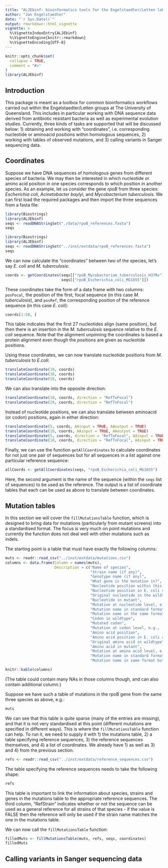 ```yaml
---
title: "ALJEbinf: bioinformatics tools for the Engelstaedter/Letten lab"
author: "Jan Engelstaedter"
date: "`r Sys.Date()`"
output: rmarkdown::html_vignette
vignette: >
  %\VignetteIndexEntry{ALJEbinf}
  %\VignetteEngine{knitr::rmarkdown}
  %\VignetteEncoding{UTF-8}
---
```


```r
knitr::opts_chunk$set(
  collapse = TRUE,
  comment = "#>"
)
library(ALJEbinf)
```

## Introduction

This package is meant as a toolbox for common bioinformatics workflows carried out within the Engelstaedter/Letten groups at The University of Queensland. This includes in particular working with DNA sequence data derived from antibiotic resistant bacteria as well as experimental evolution studies. Currently, three kinds of tasks are supported that will be discussed below: 1) obtaining and working with "coordinates", i.e. corresponding nucleotide or aminoacid positions within homologous sequences, 2) working with tables of observed mutations, and 3) calling variants in Sanger sequencing data.

## Coordinates

Suppose we have DNA sequences of homologous genes from different species of bacteria. We may then be interested in which nucleotide or amino acid position in one species corresponds to which position in another species. As an example, let us consider the gene *rpoB* from three species: *Escherichia coli*, *Acinetobacter baylyi*, and *Mycobacterium tuberculosis*. We can first load the required packages and then import the three sequences from a fasta file:

```r
library(Biostrings)
library(ALJEbinf)
seqs <- readDNAStringSet("./data/rpoB_references.fasta")
seqs
```

```r
library(Biostrings)
library(ALJEbinf)
seqs <- readDNAStringSet("../inst/extdata/rpoB_references.fasta")
seqs
```

We can now calculate the "coordinates" between two of the species, let's say *E. coli* and *M. tuberculosis*: 

```r
coords <- getCoordinates(seqs[["rpoB_Mycobacterium_tuberculosis_H37Rv"]],
                         seqs[["rpoB_Escherichia_coli_MG1655"]])
```

These coordinates take the form of a data frame with two columns: `posFocal`, the position of the first, focal sequence (in this case *M. tuberculosis*), and `posRef`, the corresponding position of the reference sequence (in this case *E. coli*):

```r
coords[1:50, ]
```

This table indicates that the first 27 nucleotides align (same position), but then there is an insertion in the *M. tuberculosis* sequence relative to the *E. coli* sequence. Note that the alignment unpinning the coordinates is based a protein alignment even though the positions are given as nucleotide positions.

Using these coordinates, we can now translate nucleotide positions from *M. tuberculosis* to *E.coli*:

```r
translateCoordinate(10, coords)
translateCoordinate(30, coords)
translateCoordinate(50, coords)
```

We can also translate into the opposite direction:
```r
translateCoordinate(10, coords, direction = "RefToFocal")
translateCoordinate(29, coords, direction = "RefToFocal")
```

Instead of nucleotide positions, we can also translate between aminoacid (or codon) positions, again in either direction:

```r
translateCoordinate(5, coords, AAinput = TRUE, AAoutput = TRUE)
translateCoordinate(10, coords, AAinput = TRUE, AAoutput = TRUE)
translateCoordinate(5, coords, direction = "RefToFocal", AAinput = TRUE, AAoutput = TRUE)
translateCoordinate(10, coords, direction = "RefToFocal", AAinput = TRUE, AAoutput = TRUE)
```

Finally, we can use the function `getAllCoordinates` to calculate coordinates for not just one pair of sequences but for all sequences in a list against one particular reference sequence:

```r
allCoords <- getAllCoordinates(seqs, "rpoB_Escherichia_coli_MG1655")
```

Here, the second argument is the name of the sequence (within the `seqs` list of sequences) to be used as the reference. The output is a list of coordinate tables that each can be used as above to translate between coordinates.

## Mutation tables

In this section we will cover the `fillMutationsTable` function, which is designed to bring data for mutations (particularly from mutant screens) into a standardised format. The focus is very much on point mutations and currently the function does not deal well with other mutations such as indels.

The starting point is a table that must have exactly the following columns:

```r
muts <- readr::read_csv("../inst/extdata/mutations.csv")
columns <- data.frame(Column = names(muts),
                      Description = c("Name of species",
                                      "Strain name (if any)",
                                      "Genotype name (if any)",
                                      "What gene is the mutation in?",
                                      "Nucleotide position within this gene",
                                      "Nucleotide position in E. coli coordinates",
                                      "Original nucleotide in the wildtype",
                                      "Nucleotide in mutant",
                                      "Mutation at nucleotide level, e.g., 'A -> C'",
                                      "Mutation name in standard format, e.g., 'rpoB_A1576C'",
                                      "Mutation name in the same format but with E. coli coordinates",
                                      "Codon in wildtype",
                                      "Mutated codon",
                                      "Mutation at codon level, e.g., 'AGG -> CGG'",
                                      "Amino acid position",
                                      "Amino acid position in E. coli coordinates",
                                      "Original amino acid in wildtype",
                                      "Amino acid in mutant",
                                      "Mutation at amino acid level, e.g., 'S -> F'",
                                      "Mutation name in standard format, e.g. 'rpoB_S566F'",
                                      "Mutation name in same format but with E. coli coordinates"))
```
```r
knitr::kable(columns)
```

(The table could contain many NAs in those columns though, and can also contain additional column.)

Suppose we have such a table of mutations in the rpoB gene from the same three species as above, e.g.:

```r
muts
```

We can see that this table is quite sparse (many of the entries are missing), and that it is not very standardised at this point (different mutations are specified in different ways). This is where the `fillMutationsTable` function can help. To run it, we need to supply it with 1) the mutations table, 2) a table specifying reference sequences, 3) the reference sequences themselves, and 4) a list of coordinates. We already have 1) as well as 3) and 4) from the previous section. 

```r
refs <- readr::read_csv("../inst/extdata/reference_sequences.csv")
```

The table specifying the reference sequences needs to take the following shape:

```r
refs
```

This table is important to link the information about species, strains and genes in the mutations table to the appropriate reference sequences. The third column, "RefStrain" indicates whether or not the sequence can be used as a general reference for all strains of that species - if the value is FALSE then the reference will only be used if the strain name matches the one in the mutations table.

We can now call the `fillMutationsTable` function:

```r
filledMuts <- fillMutationsTable(muts, refs, seqs, coordinates)
filledMuts
```

## Calling variants in Sanger sequencing data

